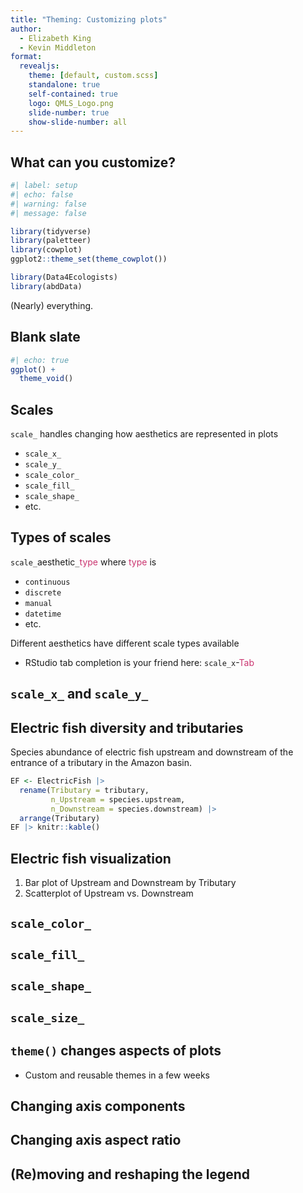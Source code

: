 ```yaml
---
title: "Theming: Customizing plots"
author:
  - Elizabeth King
  - Kevin Middleton
format:
  revealjs:
    theme: [default, custom.scss]
    standalone: true
    self-contained: true
    logo: QMLS_Logo.png
    slide-number: true
    show-slide-number: all
---
```


## What can you customize?

```r
#| label: setup
#| echo: false
#| warning: false
#| message: false

library(tidyverse)
library(paletteer)
library(cowplot)
ggplot2::theme_set(theme_cowplot())

library(Data4Ecologists)
library(abdData)
```

(Nearly) everything.

## Blank slate

```r
#| echo: true
ggplot() +
  theme_void()
```

## Scales

`scale_` handles changing how aesthetics are represented in plots

- `scale_x_`
- `scale_y_`
- `scale_color_`
- `scale_fill_`
- `scale_shape_`
- etc.

## Types of scales

`scale_`aesthetic`_`[type]{style="color: #CB3570"} where [type]{style="color: #CB3570"} is

- `continuous`
- `discrete`
- `manual`
- `datetime`
- etc.

Different aesthetics have different scale types available

- RStudio tab completion is your friend here: `scale_x`-[Tab]{style="color: #CB3570"}

## `scale_x_` and `scale_y_`

## Electric fish diversity and tributaries {.scrollable}

Species abundance of electric fish upstream and downstream of the entrance of a tributary in the Amazon basin.

```r
EF <- ElectricFish |> 
  rename(Tributary = tributary,
         n_Upstream = species.upstream,
         n_Downstream = species.downstream) |> 
  arrange(Tributary)
EF |> knitr::kable()
```

## Electric fish visualization

1. Bar plot of Upstream and Downstream by Tributary
2. Scatterplot of Upstream vs. Downstream

## `scale_color_`

## `scale_fill_`

## `scale_shape_`

## `scale_size_`

## `theme()` changes aspects of plots

- Custom and reusable themes in a few weeks

## Changing axis components

## Changing axis aspect ratio

## (Re)moving and reshaping the legend
